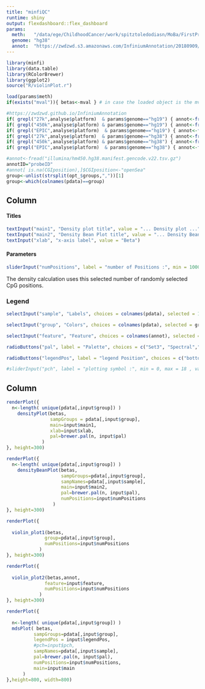 ```yaml
---
title: "minfiQC"
runtime: shiny
output: flexdashboard::flex_dashboard
params:
  meth:   "/data/ege/ChildhoodCancer/work/spitztoledodiasn/MoBa/FirstProcessing_MoBa_nosva/Funnorm/betas.rda"
  genome: "hg38"
  annot:  "https://zwdzwd.s3.amazonaws.com/InfiniumAnnotation/20180909/"
---
```


```r
library(minfi)
library(data.table)
library(RColorBrewer)
library(ggplot2)
source("R/violinPlot.r")
```

```r
load(params$meth)
if(exists("mval")){ betas<-mval } # in case the loaded object is the mvalues.

#https://zwdzwd.github.io/InfiniumAnnotation
if( grepl("27k",analyse$platform)  & params$genome=="hg19") { annot<-fread(paste0(params$annot,"HM27/HM27.hg19.manifest.tsv.gz")) }
if( grepl("450k",analyse$platform) & params$genome=="hg19") { annot<-fread(paste0(params$annot,"HM450/HM450.hg19.manifest.tsv.gz")) }
if( grepl("EPIC",analyse$platform)  & params$genome=="hg19") { annot<-fread(paste0(params$annot,"EPIC/EPIC.hg19.manifest.tsv.gz")) }
if( grepl("27k",analyse$platform)  & params$genome=="hg38") { annot<-fread(paste0(params$annot,"HM27/HM27.hg38.manifest.tsv.gz")) }
if( grepl("450k",analyse$platform) & params$genome=="hg38") { annot<-fread(paste0(params$annot,"HM450/HM450.hg38.manifest.tsv.gz")) }
if( grepl("EPIC",analyse$platform)  & params$genome=="hg38") { annot<-fread(paste0(params$annot,"EPIC/EPIC.hg38.manifest.tsv.gz")) }

#annot<-fread("illumina/hm450.hg38.manifest.gencode.v22.tsv.gz")
annotID="probeID"
#annot[ is.na(CGIposition),]$CGIposition<-"openSea"
group<-unlist(strsplit(opt_$groups,","))[1]
group<-which(colnames(pdata)==group)
```

Column {.sidebar}
--------------------------------------------------

<h4>Titles</h4>

```r
textInput("main1", "Density plot title", value = "... Density plot ...")
textInput("main2", "Density Bean Plot title", value = "... Density Bean plot ...")
textInput("xlab", "x-axis label", value = "Beta")
```

<h4>Parameters</h4>

```r
sliderInput("numPositions", label = "number of Positions :", min = 1000, max = nrow(betas) , value = 10000, step = 1000)
```

The density calculation uses this selected number of randomly selected CpG positions.

<h3>Legend</h3>

```r
selectInput("sample", "Labels", choices = colnames(pdata), selected = 1, multiple = FALSE)
```

```r
selectInput("group", "Colors", choices = colnames(pdata), selected = group, multiple = FALSE)
```

```r
selectInput("feature", "Feature", choices = colnames(annot), selected = 12, multiple = FALSE)
```

```r
radioButtons("pal", label = "Palette", choices = c("Set3", "Spectral","PRGn","Paired","Dark2","Accent"), selected = "Dark2")
```

```r
radioButtons("legendPos", label = "legend Position", choices = c("bottomleft", "bottomright","topleft","topright"), selected = "bottomleft")
```

```r
#sliderInput("pch", label = "plotting symbol :", min = 0, max = 18 , value = 0, step = 1)
```


Column
--------------------------------------------------


```r
renderPlot({
  n<-length( unique(pdata[,input$group]) )
	densityPlot(betas, 
	            sampGroups = pdata[,input$group], 
	            main=input$main1, 
	            xlab=input$xlab, 
	            pal=brewer.pal(n, input$pal) 
	         )
}, height=300)
```

```r
renderPlot({
  n<-length( unique(pdata[,input$group]) )
	densityBeanPlot(betas, 
	                sampGroups=pdata[,input$group], 
	                sampNames=pdata[,input$sample], 
	                main=input$main2, 
	                pal=brewer.pal(n, input$pal),
	                numPositions=input$numPositions
	             )
}, height=300)
```

```r
renderPlot({
  
  violin_plot1(betas, 
              group=pdata[,input$group],
              numPositions=input$numPositions
            )
}, height=300)
```

```r
renderPlot({
  
  violin_plot2(betas,annot, 
              feature=input$feature,
              numPositions=input$numPositions
            )
}, height=300)
```

```r
renderPlot({
  
  n<-length( unique(pdata[,input$group]) )
  mdsPlot( betas,
          sampGroups=pdata[,input$group], 
          legendPos = input$legendPos,
          #pch=input$pch,
          sampNames=pdata[,input$sample], 
          pal=brewer.pal(n, input$pal),
          numPositions=input$numPositions,
          main=input$main
      )
},height=800, width=800)
```

